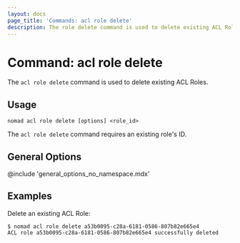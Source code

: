 ```yaml
---
layout: docs
page_title: 'Commands: acl role delete'
description: The role delete command is used to delete existing ACL Roles.
---
```


# Command: acl role delete

The `acl role delete` command is used to delete existing ACL Roles.

## Usage

```plaintext
nomad acl role delete [options] <role_id>
```

The `acl role delete` command requires an existing role's ID.

## General Options

@include 'general_options_no_namespace.mdx'

## Examples

Delete an existing ACL Role:

```shell-session
$ nomad acl role delete a53b0095-c28a-6181-0586-807b82e665e4
ACL role a53b0095-c28a-6181-0586-807b82e665e4 successfully deleted
```
